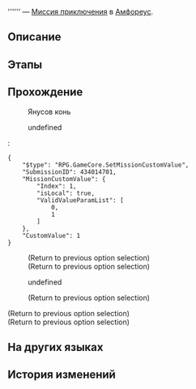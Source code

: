 {{Дополнить|Диалоги.}}
{{Миссия Инфобокс
|id              = 4340147
|Название        = 
|Изображение     = Миссия Освоения .png
|Тип             = Миссия приключения
|События         = 
|Глава           = 
|Условия         = Завершена [[Миссия Освоения]] ''[[О герой, прими ядро пламени]]''
|Персонажи       = ??; Обычная верующая; Первопроходец
|СтартЛокация    = Омут судьбы Янусополиса
|Мир             = Амфореус
|Локации         = Омут судьбы Янусополиса
|Предыдущая      = 
|Следующая       = 
|Награды         = Небесная амброзия*15; Earth Crystal Ore*1
}}
'''''' — [[Миссия приключения]] в [[Амфореус]].

==Описание==
{{Описание|<!--официальное описание из Перекрёстка судеб-->}}

==Этапы==


==Прохождение==
{{Дополнить}}


:{{Диалог|?}} Янусов конь
<!--Unknown TalkSentence: 434145701-->
<!--Unknown TalkSentence: 434145702-->
<!--Unknown TalkSentence: 434145703-->
:{{Диалог|Стрелка}} undefined
:<pre>{
	"$type": "RPG.GameCore.SetMissionCustomValue",
	"SubmissionID": 434014701,
	"MissionCustomValue": {
		"Index": 1,
		"isLocal": true,
		"ValidValueParamList": [
			0,
			1
		]
	},
	"CustomValue": 1
}</pre>
:<!--Unknown TalkSentence: 434145701-->
:<!--Unknown TalkSentence: 434145702-->
:<!--Unknown TalkSentence: 434145703-->
:<!--Unknown TalkSentence: 434145704-->
:<!--Unknown TalkSentence: 434145705-->
:<!--Unknown TalkSentence: 434145706-->
:<!--Unknown TalkSentence: 434145707-->
:<!--Unknown TalkSentence: 434145708-->
:<!--Unknown TalkSentence: 434145709-->
:<!--Unknown TalkSentence: 434145710-->
:<!--Unknown TalkSentence: 434145711-->
:<!--Unknown TalkSentence: 434145712-->
:;(Return to previous option selection)
:;(Return to previous option selection)
:{{Диалог|Стрелка}} undefined
:<!--Unknown TalkSentence: 434145706-->
:;(Return to previous option selection)
<!--Unknown TalkSentence: 434145712-->
;(Return to previous option selection)
;(Return to previous option selection)
{{Диалог Конец}}

==На других языках==
{{На других языках
|en   = 
|zhs  = 
|zht  = 
|ja   = 
|ko   = 
|es   = 
|fr   = 
|ru   = 
|th   = 
|vi   = 
|de   = 
|id   = 
|pt   = 
}}

==История изменений==
{{История изменений|3.0}}
